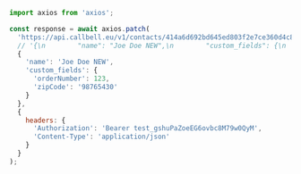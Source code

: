```js
import axios from 'axios';

const response = await axios.patch(
  'https://api.callbell.eu/v1/contacts/414a6d692bd645ed803f2e7ce360d4c8',
  // '{\n        "name": "Joe Doe NEW",\n        "custom_fields": {\n          "orderNumber": 123,\n          "zipCode": "98765430"\n        }\n      }',
  {
    'name': 'Joe Doe NEW',
    'custom_fields': {
      'orderNumber': 123,
      'zipCode': '98765430'
    }
  },
  {
    headers: {
      'Authorization': 'Bearer test_gshuPaZoeEG6ovbc8M79w0QyM',
      'Content-Type': 'application/json'
    }
  }
);

```